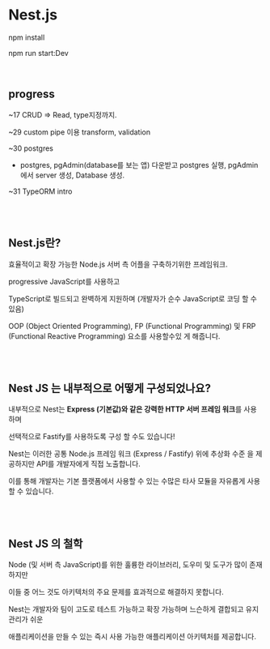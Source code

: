 # Nest.js

npm install

npm run start:Dev

<br />

## progress

~17 CRUD => Read, type지정까지.

~29 custom pipe 이용 transform, validation

~30 postgres

- postgres, pgAdmin(database를 보는 앱) 다운받고 postgres 실행,
  pgAdmin에서 server 생성, Database 생성.

~31 TypeORM intro

<br />
<br />

## Nest.js란?

<p style={{ fontSize: 20, color: 'orange' }}>
  효율적이고 확장 가능한 Node.js 서버 측 어플을 구축하기위한 프레임워크.
</p>

progressive JavaScript를 사용하고

TypeScript로 빌드되고 완벽하게 지원하며 (개발자가 순수 JavaScript로 코딩 할 수 있음)

OOP (Object Oriented Programming), FP (Functional Programming) 및 FRP (Functional Reactive Programming) 요소를 사용할수있 게 해줍니다.

<br />
<br />

## Nest JS 는 내부적으로 어떻게 구성되었나요?

내부적으로 Nest는 **Express (기본값)와 같은 강력한 HTTP 서버 프레임 워크**를
사용하며

선택적으로 Fastify를 사용하도록 구성 할 수도 있습니다!

Nest는 이러한 공통 Node.js 프레임 워크 (Express / Fastify) 위에 추상화 수준 을 제공하지만 API를 개발자에게 직접 노출합니다.

이를 통해 개발자는 기본 플랫폼에서 사용할 수 있는 수많은 타사 모듈을 자유롭게 사용할 수 있습니다.

<br />
<br />

## Nest JS 의 철학

Node (및 서버 측 JavaScript)를 위한 훌륭한 라이브러리, 도우미 및 도구가 많이 존재하지만

이들 중 어느 것도 아키텍처의 주요 문제를 효과적으로 해결하지 못합니다.

Nest는 개발자와 팀이 고도로 테스트 가능하고 확장 가능하며 느슨하게 결합되고 유지 관리가 쉬운

애플리케이션을 만들 수 있는 즉시 사용 가능한 애플리케이션 아키텍처를 제공합니다.

